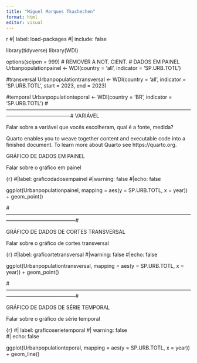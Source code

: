 ```yaml
---
title: "Miguel Marques Tkachechen"
format: html
editor: visual
---
```



{r}
#| label: load-packages
#| include: false

library(tidyverse)
library(WDI)

options(scipen = 999) # REMOVER A NOT. CIENT.
# DADOS EM PAINEL
Urbanpopulationpainel <- WDI(country = 'all',
                        indicator = 'SP.URB.TOTL')

#transversal
Urbanpopulationtransversal <- WDI(country = 'all',
                      indicator = 'SP.URB.TOTL',
                      start = 2023, end = 2023)

#temporal
Urbanpopulationteporal <- WDI(country = 'BR',
                   indicator = 'SP.URB.TOTL')
#--------------------------------------------------------------------------------------------------------------------------------------------------#
VARIÁVEL

Falar sobre a variável que vocês escolheram, qual é a fonte, medida?

Quarto enables you to weave together content and executable code into a finished document. To learn more about Quarto see https://quarto.org.

GRÁFICO DE DADOS EM PAINEL

Falar sobre o gráfico em painel

{r}
#|label: graficodadosempainel
#|warning: false
#|echo: false
 
ggplot(Urbanpopulationpainel,
                     mapping = aes(y = SP.URB.TOTL,
                                   x = year)) +
  geom_point()

#-----------------------------------------------------------------------------------------------------------------------------------------------------#

GRÁFICO DE DADOS DE CORTES TRANSVERSAL

Falar sobre o gráfico de cortes transversal

{r}
#|label: graficortetransversal
#|warning: false 
#|echo: false  

ggplot(Urbanpopulationtransversal,
                    mapping = aes(y = SP.URB.TOTL,
                                  x = year)) +
  geom_point()


#-----------------------------------------------------------------------------------------------------------------------------------------------------#


GRÁFICO DE DADOS DE SÉRIE TEMPORAL

Falar sobre o gráfico de série temporal


{r}
#| label: graficoserietemporal 
#| warning: false  
#| echo: false    

ggplot(Urbanpopulationteporal,
       mapping = aes(y = SP.URB.TOTL,
                                  x = year)) +
  geom_line()

